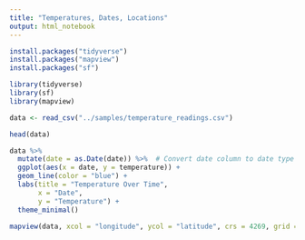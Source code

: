 ```yaml
---
title: "Temperatures, Dates, Locations"
output: html_notebook
---
```


```r
install.packages("tidyverse")
install.packages("mapview")
install.packages("sf")
```

```r
library(tidyverse)
library(sf)
library(mapview)
```

```r
data <- read_csv("../samples/temperature_readings.csv")
```

```r
head(data)
```
```r
data %>%
  mutate(date = as.Date(date)) %>%  # Convert date column to date type
  ggplot(aes(x = date, y = temperature)) +
  geom_line(color = "blue") +
  labs(title = "Temperature Over Time",
       x = "Date",
       y = "Temperature") +
  theme_minimal()
```


```r
mapview(data, xcol = "longitude", ycol = "latitude", crs = 4269, grid = FALSE)


```

